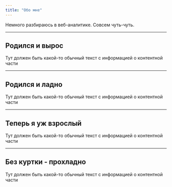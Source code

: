 ```yaml
---
title: "Обо мне"
---
```


Немного разбираюсь в веб-аналитике. Совсем чуть-чуть. 

*** 

## Родился и вырос

Тут должен быть какой-то обычный текст с информацией о контентной части

*** 

## Родился и ладно

Тут должен быть какой-то обычный текст с информацией о контентной части

*** 

## Теперь я уж взрослый

Тут должен быть какой-то обычный текст с информацией о контентной части

*** 

## Без куртки - прохладно

Тут должен быть какой-то обычный текст с информацией о контентной части